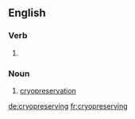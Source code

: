 ==English==

===Verb===
{{head|en|present participle}}

# {{present participle of|cryopreserve|lang=en}}

===Noun===
{{en-noun|-}}

# [[cryopreservation]]

[[de:cryopreserving]]
[[fr:cryopreserving]]
